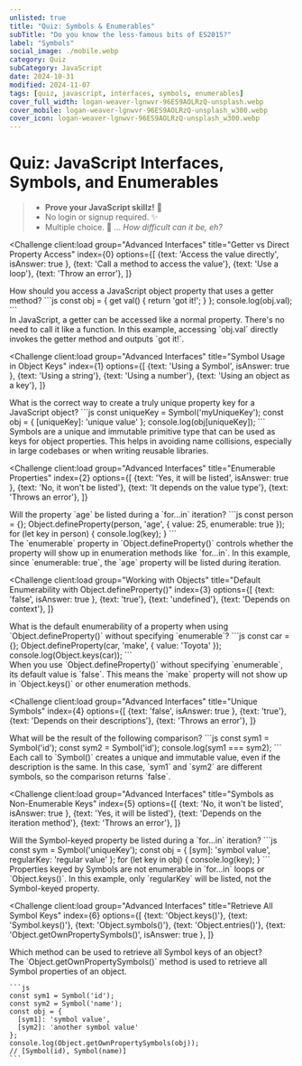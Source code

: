 ```yaml
---
unlisted: true
title: "Quiz: Symbols & Enumerables"
subTitle: "Do you know the less-famous bits of ES2015?"
label: "Symbols"
social_image: ./mobile.webp
category: Quiz
subCategory: JavaScript
date: 2024-10-31
modified: 2024-11-07
tags: [quiz, javascript, interfaces, symbols, enumerables]
cover_full_width: logan-weaver-lgnwvr-96ES9AOLRzQ-unsplash.webp
cover_mobile: logan-weaver-lgnwvr-96ES9AOLRzQ-unsplash_w300.webp
cover_icon: logan-weaver-lgnwvr-96ES9AOLRzQ-unsplash_w300.webp
---
```


# Quiz: JavaScript Interfaces, Symbols, and Enumerables

> * **Prove your JavaScript skillz!** 🚀
> * No login or signup required. ✨
> * Multiple choice. 🤖 ... _How difficult can it be, eh?_


<QuizUI>

<Challenge
  client:load
  group="Advanced Interfaces"
  title="Getter vs Direct Property Access"
  index={0}
  options={[
    {text: 'Access the value directly', isAnswer: true },
    {text: 'Call a method to access the value'},
    {text: 'Use a loop'},
    {text: 'Throw an error'},
  ]}
>

  <slot name="question">
  <div className="question">
    How should you access a JavaScript object property that uses a getter method?
    ```js
    const obj = {
      get val() {
        return 'got it!';
      }
    };
    console.log(obj.val);
    ```
  </div>
  </slot>

  <slot name='hints'>
  </slot>

  <slot name='explanation'>
  <div className="explanation">
    In JavaScript, a getter can be accessed like a normal property. There's no need to call it like a function. 
    In this example, accessing `obj.val` directly invokes the getter method and outputs `got it!`.
  </div>
  </slot>

</Challenge>

<Challenge
  client:load
  group="Advanced Interfaces"
  title="Symbol Usage in Object Keys"
  index={1}
  options={[
    {text: 'Using a Symbol', isAnswer: true },
    {text: 'Using a string'},
    {text: 'Using a number'},
    {text: 'Using an object as a key'},
  ]}
>

  <slot name="question">
  <div className="question">
    What is the correct way to create a truly unique property key for a JavaScript object?
    ```js
    const uniqueKey = Symbol('myUniqueKey');
    const obj = {
      [uniqueKey]: 'unique value'
    };
    console.log(obj[uniqueKey]);
    ```
  </div>
  </slot>

  <slot name='hints'>
  </slot>

  <slot name='explanation'>
  <div className="explanation">
    Symbols are a unique and immutable primitive type that can be used as keys for object properties. This helps in avoiding name collisions, especially in large codebases or when writing reusable libraries.
  </div>
  </slot>

</Challenge>

<Challenge
  client:load
  group="Advanced Interfaces"
  title="Enumerable Properties"
  index={2}
  options={[
    {text: 'Yes, it will be listed', isAnswer: true },
    {text: 'No, it won\'t be listed'},
    {text: 'It depends on the value type'},
    {text: 'Throws an error'},
  ]}
>

  <slot name="question">
  <div className="question">
    Will the property `age` be listed during a `for...in` iteration?
    ```js
    const person = {};
    Object.defineProperty(person, 'age', {
      value: 25,
      enumerable: true
    });
    for (let key in person) {
      console.log(key);
    }
    ```
  </div>
  </slot>

  <slot name='hints'>
  </slot>

  <slot name='explanation'>
  <div className="explanation">
    The `enumerable` property in `Object.defineProperty()` controls whether the property will show up in enumeration methods like `for...in`. In this example, since `enumerable: true`, the `age` property will be listed during iteration.
  </div>
  </slot>

</Challenge>

<Challenge
  client:load
  group="Working with Objects"
  title="Default Enumerability with Object.defineProperty()"
  index={3}
  options={[
    {text: 'false', isAnswer: true },
    {text: 'true'},
    {text: 'undefined'},
    {text: 'Depends on context'},
  ]}
>

  <slot name="question">
  <div className="question">
    What is the default enumerability of a property when using `Object.defineProperty()` without specifying `enumerable`?
    ```js
    const car = {};
    Object.defineProperty(car, 'make', {
      value: 'Toyota'
    });
    console.log(Object.keys(car));
    ```
  </div>
  </slot>

  <slot name='hints'>
  </slot>

  <slot name='explanation'>
  <div className="explanation">
    When you use `Object.defineProperty()` without specifying `enumerable`, its default value is `false`. This means the `make` property will not show up in `Object.keys()` or other enumeration methods.
  </div>
  </slot>

</Challenge>

<Challenge
  client:load
  group="Advanced Interfaces"
  title="Unique Symbols"
  index={4}
  options={[
    {text: 'false', isAnswer: true },
    {text: 'true'},
    {text: 'Depends on their descriptions'},
    {text: 'Throws an error'},
  ]}
>

  <slot name="question">
  <div className="question">
    What will be the result of the following comparison?
    ```js
    const sym1 = Symbol('id');
    const sym2 = Symbol('id');
    console.log(sym1 === sym2);
    ```
  </div>
  </slot>

  <slot name='hints'>
  </slot>

  <slot name='explanation'>
  <div className="explanation">
    Each call to `Symbol()` creates a unique and immutable value, even if the description is the same. In this case, `sym1` and `sym2` are different symbols, so the comparison returns `false`.
  </div>
  </slot>

</Challenge>

<Challenge
  client:load
  group="Advanced Interfaces"
  title="Symbols as Non-Enumerable Keys"
  index={5}
  options={[
    {text: 'No, it won\'t be listed', isAnswer: true },
    {text: 'Yes, it will be listed'},
    {text: 'Depends on the iteration method'},
    {text: 'Throws an error'},
  ]}
>

  <slot name="question">
  <div className="question">
    Will the Symbol-keyed property be listed during a `for...in` iteration?
    ```js
    const sym = Symbol('uniqueKey');
    const obj = {
      [sym]: 'symbol value',
      regularKey: 'regular value'
    };
    for (let key in obj) {
      console.log(key);
    }
    ```
  </div>
  </slot>

  <slot name='hints'>
  </slot>

  <slot name='explanation'>
  <div className="explanation">
    Properties keyed by Symbols are not enumerable in `for...in` loops or `Object.keys()`. In this example, only `regularKey` will be listed, not the Symbol-keyed property.
  </div>
  </slot>

</Challenge>

<Challenge
  client:load
  group="Advanced Interfaces"
  title="Retrieve All Symbol Keys"
  index={6}
  options={[
    {text: 'Object.keys()'},
    {text: 'Symbol.keys()'},
    {text: 'Object.symbols()'},
    {text: 'Object.entries()'},
    {text: 'Object.getOwnPropertySymbols()', isAnswer: true },
  ]}
>

  <slot name="question">
  <div className="question">
    Which method can be used to retrieve all Symbol keys of an object?
  </div>
  </slot>

  <slot name='hints'>
  </slot>

  <slot name='explanation'>
  <div className="explanation">
    The `Object.getOwnPropertySymbols()` method is used to retrieve all Symbol properties of an object.

    ```js
    const sym1 = Symbol('id');
    const sym2 = Symbol('name');
    const obj = {
      [sym1]: 'symbol value',
      [sym2]: 'another symbol value'
    };
    console.log(Object.getOwnPropertySymbols(obj));
    // [Symbol(id), Symbol(name)]
    ```

  </div>
  </slot>

</Challenge>

</QuizUI>
